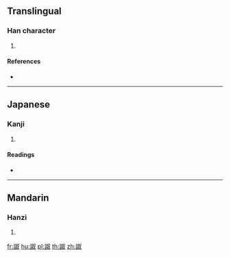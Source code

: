 {{character info/new}}
==Translingual==

===Han character===
{{Han char|rn=149|rad=言|as=05|sn=12|four=|canj=YRVE}}

# {{defn|Han|sort=言05}}

====References====
* {{Han ref|kx=1154.070|dkj=35361|dj=1620.100|hdz=63959.030|uh=8A49|ud=35401}}

----

==Japanese==

===Kanji===
{{ja-kanji|grade=|rs=言05}}

# {{defn|lang=ja|sort=言05}}

====Readings====
* {{ja-readings|on=[[どう]] (dō), [[ひょう]] (hyō), [[だ]] (da), [[な]] (na), [[ど]] (do), [[ぬ]] (nu)|kun=[[かまびすしい]] (kamabisushii), [[わるくいう]] (warukuiu)|nanori=}}

----

==Mandarin==

===Hanzi===
{{cmn-hanzi|pin=[[náo]] ([[nao2]])|wg=nao<sup>2</sup>}}

# {{defn|lang=cmn|sort=言05}}

[[fr:詉]]
[[hu:詉]]
[[pl:詉]]
[[th:詉]]
[[zh:詉]]